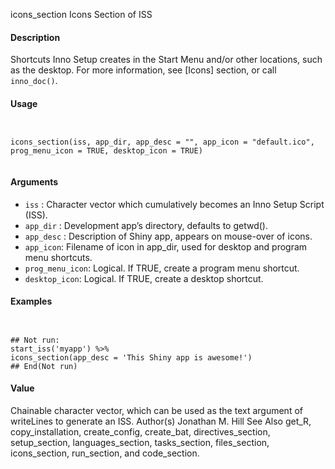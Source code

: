 icons_section
Icons Section of ISS

#### Description

Shortcuts Inno Setup creates in the Start Menu and/or other locations, such as the desktop. For more information, see [Icons] section, or call ``inno_doc()``.

#### Usage
<pre><code>

icons_section(iss, app_dir, app_desc = "", app_icon = "default.ico",
prog_menu_icon = TRUE, desktop_icon = TRUE)

</code></pre>
#### Arguments

* ``iss`` : Character vector which cumulatively becomes an Inno Setup Script (ISS).
* ``app_dir`` : Development app’s directory, defaults to getwd().
* ``app_desc`` : Description of Shiny app, appears on mouse-over of icons.
* ``app_icon``: Filename of icon in app_dir, used for desktop and program menu shortcuts.
* ``prog_menu_icon``: Logical. If TRUE, create a program menu shortcut.
* ``desktop_icon``: Logical. If TRUE, create a desktop shortcut.


#### Examples
<pre><code>

## Not run:
start_iss('myapp') %>%
icons_section(app_desc = 'This Shiny app is awesome!')
## End(Not run)
</code></pre>

#### Value
Chainable character vector, which can be used as the text argument of writeLines to generate an
ISS.
Author(s)
Jonathan M. Hill
See Also
get_R, copy_installation, create_config, create_bat, directives_section, setup_section,
languages_section, tasks_section, files_section, icons_section, run_section, and code_section.
